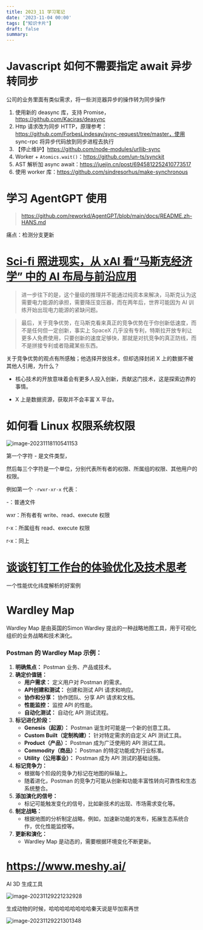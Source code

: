 ```yaml
---
title: 2023_11 学习笔记
date: '2023-11-04 00:00'
tags: ["知识卡片"]
draft: false
summary: 
---
```

# Javascript 如何不需要指定 await 异步转同步

公司的业务里面有类似需求，将一些浏览器异步的操作转为同步操作



1. 使用新的 deasync 库，支持 Promise，https://github.com/Kaciras/deasync
2. Http 请求改为同步 HTTP，原理参考：https://github.com/ForbesLindesay/sync-request/tree/master，使用 sync-rpc 将异步代码放到同步进程去执行
3. 【停止维护】https://github.com/node-modules/urllib-sync
4. Worker + `Atomics.wait()`：https://github.com/un-ts/synckit
5. AST 解析加 async await：https://juejin.cn/post/6945812252410773517
6. 使用 worker 库：https://github.com/sindresorhus/make-synchronous

# 学习 AgentGPT 使用

> https://github.com/reworkd/AgentGPT/blob/main/docs/README.zh-HANS.md

痛点：检测分支更新







# [Sci-fi 照进现实，从 xAI 看“马斯克经济学” 中的 AI 布局与前沿应用](https://mp.weixin.qq.com/s/pNzW0EChAwDdlQiGw4XCEQ) 

> 进一步往下的是，这个量级的推理并不能通过纯资本来解决，马斯克认为这需要电力能源的承担，需要降压变压器，而在两年后，世界可能因为 AI 训练开始出现电力能源的紧缺问题。

> 最后，关于竞争优势，在马斯克看来真正的竞争优势在于你创新低速度，而不是任何但一定创新，事实上 SpaceX 几乎没有专利，特斯拉开放专利让更多人免费使用，只要创新的速度足够快，那就是对抗竞争的真正防线，而不是拼接专利或者隐藏某些东西。

关于竞争优势的观点有所感触；他选择开放技术，但却选择封闭 X 上的数据不被其他人引用，为什么？

* 核心技术的开放意味着会有更多人投入创新，贡献这门技术，这是探索边界的事情。

*  X 上是数据资源，获取并不会丰富 X 平台。

# 如何看 Linux 权限系统权限

![image-20231118110541153](https://images.scar.site/image-20231118110541153.png)

第一个字符 -  是文件类型，

然后每三个字符是一个单位，分别代表所有者的权限、所属组的权限、其他用户的权限。

例如第一个 `-rwxr-xr-x` 代表：

-：普通文件

wxr：所有者有 write、read、execute 权限

r-x：所属组有 read、execute 权限

r-x：同上

# [谈谈钉钉工作台的体验优化及技术思考](https://mp.weixin.qq.com/s/jAvU34fOwyJzW62l9QekQA)

一个性能优化纬度解析的好案例

#  Wardley Map 

Wardley Map 是由英国的Simon Wardley 提出的一种战略地图工具，用于可视化组织的业务战略和技术演化。

### Postman 的 Wardley Map 示例：

1. **明确焦点：** Postman 业务、产品或技术。
2. **确定价值链：**
   - **用户需求：** 定义用户对 Postman 的需求。
   - **API创建和测试：** 创建和测试 API 请求和响应。
   - **协作和分享：** 协作团队、分享 API 请求和文档。
   - **性能监控：** 监控 API 的性能。
   - **自动化测试：** 自动化 API 测试流程。
3. **标记进化阶段：**
   - **Genesis（起源）：** Postman 诞生时可能是一个新的创意工具。
   - **Custom Built（定制构建）：** 针对特定需求的自定义 API 测试工具。
   - **Product（产品）：** Postman 成为广泛使用的 API 测试工具。
   - **Commodity（商品）：** Postman 的特定功能成为行业标准。
   - **Utility（公用事业）：** Postman 成为 API 测试的基础设施。
4. **标记竞争力：**
   - 根据每个阶段的竞争力标记在地图的纵轴上。
   - 随着进化，Postman 的竞争力可能从创新和功能丰富性转向可靠性和生态系统整合。
5. **添加演化的信号：**
   - 标记可能触发变化的信号，比如新技术的出现、市场需求变化等。
6. **制定战略：**
   - 根据地图的分析制定战略，例如，加速新功能的发布，拓展生态系统合作，优化性能监控等。
7. **更新和演化：**
   - Wardley Map 是动态的，需要根据环境变化不断更新。

# https://www.meshy.ai/

AI 3D 生成工具

![image-20231129221232928](https://images.scar.site/image-20231129221232928.png)

生成动物的时候，哈哈哈哈哈哈哈哈秦天说是毕加索再世

![image-20231129221301348](https://images.scar.site/image-20231129221301348.png)
